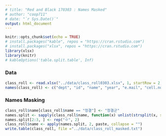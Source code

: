 ```yaml
---
# title: "Red and Black 170303 : Names Masked"
# author: "coop711"
# date: "`r Sys.Date()`"
output: html_document
---
```



```r
knitr::opts_chunk$set(echo = TRUE)
# install.packages("kable", repos = "https://cran.rstudio.com")
# install.packages("xlsx", repos = "https://cran.rstudio.com")
library(xlsx)
library(knitr)
# kableOptions('table.split.table', Inf)
```

### Data

```r
class_roll <- read.xlsx("../data/class_roll0303.xlsx", 1, startRow = 2, endRow = 162, colIndex = c(3:7, 9), colClasses = rep("character", 6), stringsAsFactors = FALSE)
names(class_roll) <- c("dept", "id", "name", "year", "e.mail", "cell.no")
```

### Names Masking

```r
class_roll$name[class_roll$name == "정결"] <- "정결군"
names.split <- sapply(class_roll$name, function(x) unlist(strsplit(x, split ="")))
names.split[2:3, ] <- rep("ㅇ", 2)
class_roll$name <- apply(names.split, 2, paste, collapse = "")
write.table(class_roll, file ="../data/class_roll_masked.txt")
```

<!--
```r
save.image("../R/red_and_black_170303_data_masked.RData")
```
-->